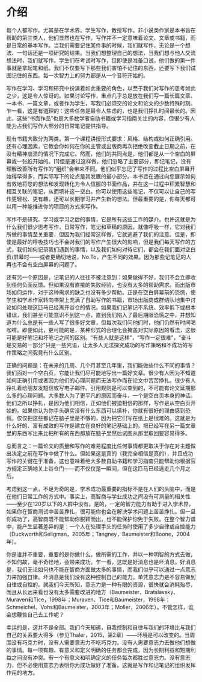 # 介绍 {#author .unnumbered}

每个人都写作。尤其是在学术界。学生写作，教授写作。非小说类作家是本书旨在帮助的第三类人，他们显然也在写作。写作并不一定意味着论文、文章或书籍，而是日常的基本写作。当我们需要记住某件事的时候，我们就写作，无论是一个想法、一句话还是一项研究的结果。当我们想整理自己的想法，当我们想与他人交流想法时，我们就写作。学生们在考试时写作，但即使是准备口试，他们做的第一件事就是拿起笔和纸。我们不仅要写下那些我们害怕不记住的东西，还要写下我们试图记住的东西。每一次智力上的努力都是从一个音符开始的。

写作在学习、学习和研究中扮演着如此重要的角色，以至于我们对写作的思考如此之少，这是令人惊讶的。如果讨论写作，重点几乎总是放在我们写一篇长篇文章、一本书、一篇文章，或者作为学生，写我们必须交的论文和论文的少数特殊时刻。乍一看，这是有道理的：这些任务是最令人焦虑的，也是我们挣扎时间最长的。因此，这些“书面作品”也是大多数学者自助书籍或学习指南关注的内容，但很少有人能为占我们写作大部分的日常笔记提供指导。

现有书籍大致分为两类。第一个课程讲授形式要求：风格、结构或如何正确引用。还有心理因素，它教会你如何在你的主管或出版商再次拒绝改变截止日期之前，在没有精神崩溃的情况下完成它。然而，他们的共同点是，他们都是从一个空白的屏幕或一张纸开始的。\[1\]但是通过这样做，他们忽略了主要部分，即记笔记，没有理解改善所有写作的“组织”会带来不同。他们似乎忘记了写作的过程比空白屏幕开始得早得多，而实际写下的论点是其发展的最小部分。本书旨在通过向您展示如何有效地将您的想法和发现转化为令人信服的书面作品，并在这一过程中积累智慧和相互关联的笔记，从而填补这一空白。你可以使用这些笔记，不仅可以让自己的写作更轻松、更有趣，还可以长期学习并产生新的想法。但最重要的是，你每天都可以用一种能推进你的项目的方式来写作。

写作不是研究、学习或学习之后的事情，它是所有这些工作的媒介。也许这就是为什么我们很少思考写作，日常写作，笔记和草稿的原因。就像呼吸一样，它对我们所做的事情至关重要，但因为我们经常这样做，它就逃避了我们的注意。但是，即使是最好的呼吸技巧也不会对我们的写作产生很大的影响，但是我们每天写作的方式，我们如何记录我们遇到的事情，以及我们如何对待它们，都会在我们面对空白页/屏幕时——或者更确切地说，No.To，产生不同的效果。因为那些记笔记的人再也不会有空白屏幕的问题了。

还有另一个原因是，记笔记的人往往不被注意到：如果做得不好，我们不会立即收到任何负面反馈。但如果没有直接的失败经验，也没有太多的帮助需求。而出版市场如何运作，对于这种需求的缺乏也没有多少帮助。正是在空白屏幕前的恐慌，使学生和学术作家转向书架上充满了自助写作的书籍，市场出版商成群结队地集中讨论如何处理这匹马已经离开谷仓的情况。如果我们记笔记不系统、效率低下或根本错误，我们甚至可能意识不到这一点，直到我们陷入了最后期限恐慌之中，并想知道为什么总是有一些人写了很多好文章，但每次我们问他们时，他们仍然有时间喝咖啡。即便如此，更可能的是，某种形式的合理化会掩盖对实际原因的看法，这很可能是好笔记和坏笔记之间的区别。“有些人就是这样”，“写作一定很难”，“奋斗是交易的一部分”只是一些咒语，让太多人无法探究成功的写作策略和不成功的写作策略之间究竟有什么区别。

正确的问题是：在未来的几周、几个月甚至几年里，我们能做些什么不同的事情？我们面对一个空白页，它能让我们尽可能地写出一篇好文章。很少有人因为不知道如何正确引用或者因为他们的心理问题而无法写作而在论文中苦苦挣扎。很少有人挣扎着给朋友发短信或写电子邮件。引用规则是可以查到的，不可能有论文延期那么多的心理问题。大多数人为了更平凡的原因而奋斗，一个是空白页本身的神话。他们之所以挣扎，是因为他们相信，正如他们被迫相信的那样，写作是从空白页开始的。如果你认为你手头确实没有什么东西可以填补，你就有很好的理由感到恐慌。仅仅把这些都记在脑子里是不够的，因为把它们写在纸上是很难的。这就是为什么好的、富有成效的写作是建立在良好的笔记基础上的。把已经写在另一篇文章里的东西写出来比把所有的东西都放在脑子里然后试图从那里取回要容易得多。

总而言之：一篇论文的质量和写作的难易程度比任何事情都更取决于你在对主题做出决定之前在写作中做了什么。但如果这是真的（我完全相信是真的），并且成功写作的关键在于准备，这也意味着绝大多数自助书籍和学习指南只能帮助你根据官方规定正确地关上谷仓门——而不仅仅是一瞬间，但在这匹马已经逃走几个月之后。

考虑到这一点，不足为奇的是，学术成功最重要的指标不是在人们的头脑中，而是在他们日常工作的方式中。事实上，高智商与学业成功之间没有可测量的相关性——至少在120岁以下的人群中没有。是的，一定的智力能力有助于进入学术界，如果你在智商测试中苦苦挣扎，很可能你也会在解决学术问题上苦苦挣扎。但一旦你成功了，高智商既不能帮助你脱颖而出，也不能保护你免于失败。在整个智力谱中，能产生显著差异的是：一个人在处理手头的任务时使用了多少自律或自控能力（Duckworth和Seligman，2005年；Tangney，Baumeister和Boone，2004年）。

你是谁并不重要，重要的是你做什么。做所需的工作，并以一种明智的方式去做，不知何故，毫不奇怪地，会带来成功。乍一看，这既是好消息也是坏消息。好消息是，我们无论如何也不能在智商方面做太多的事情，而我们似乎可以通过一点意志力来加强自律。坏消息是我们没有这种控制自己的能力。单凭意志力是不容易做到自律或自控的。就我们今天所知，意志力是一种有限的资源，很快就会消耗殆尽，而且从长远来看也没有太多需要改进的地方（Baumeister、Bratslavsky、Muraven和Tice，1998年；Muraven、Tice和Baumeister，1998年；Schmeichel、Vohs和Baumeister，2003年；Moller，2006年）。不管怎样，谁会想鞭笞自己去工作呢？

幸运的是，这并不是全部。我们今天知道，自我控制和自律与我们的环境比与我们自己的关系要大得多（参见Thaler，2015，第2章）——环境是可以改变的。当周围没有巧克力时，没有人需要意志力不吃巧克力。没有人需要意志力去做他们想做的事情。每一项有趣、有意义和定义明确的任务都会完成，因为长期利益和短期利益之间没有冲突。有一个有意义和明确定义的任务每次都胜过意志力。没有意志力，但不必使用意志力表明你为成功做好了准备。这就是写作和记笔记的组织发挥作用的地方。
